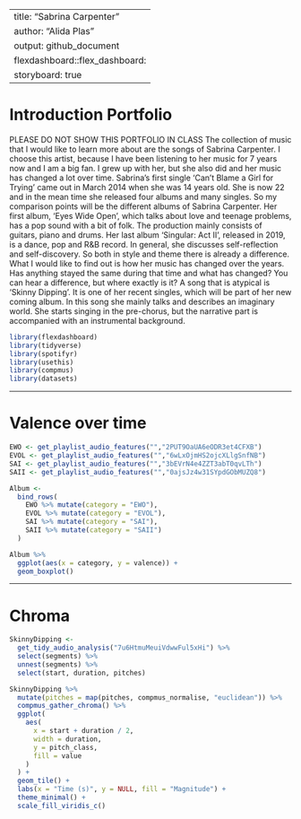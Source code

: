
---
title: "Sabrina Carpenter"
author: "Alida Plas"
output: github_document
  flexdashboard::flex_dashboard:
    storyboard: true
---

# Introduction Portfolio

PLEASE DO NOT SHOW THIS PORTFOLIO IN CLASS
The collection of music that I would like to learn more about are the songs of Sabrina Carpenter. I choose this artist, because I have been listening to her music for 7 years now and I am a big fan. I grew up with her, but she also did and her music has changed a lot over time. Sabrina’s first single ‘Can’t Blame a Girl for Trying’ came out in March 2014 when she was 14 years old. She is now 22 and in the mean time she released four albums and many singles. 
So my comparison points will be the different albums of Sabrina Carpenter. Her first album, ‘Eyes Wide Open’, which talks about love and teenage problems, has a pop sound with a bit of folk. The production mainly consists of guitars, piano and drums. Her last album ‘Singular: Act II’, released in 2019, is a dance, pop and R&B record. In general, she discusses self-reflection and self-discovery. So both in style and theme there is already a difference.
What I would like to find out is how her music has changed over the years. Has anything stayed the same during that time and what has changed? You can hear a difference, but where exactly is it?
A song that is atypical is ‘Skinny Dipping’. It is one of her recent singles, which will be part of her new coming album. In this song she mainly talks and describes an imaginary world. She starts singing in the pre-chorus, but the narrative part is accompanied with an instrumental background. 

```{r include = FALSE}
library(flexdashboard)
library(tidyverse)
library(spotifyr)
library(usethis)
library(compmus)
library(datasets)
```
---

# Valence over time

```{r}
EWO <- get_playlist_audio_features("","2PUT9OaUA6eODR3et4CFXB") 
EVOL <- get_playlist_audio_features("","6wLxOjmHS2ojcXLlgSnfNB")
SAI <- get_playlist_audio_features("","3bEVrN4e4ZZT3abT0qvLTh")
SAII <- get_playlist_audio_features("","0ajsJz4w31SYpdGObMUZQ8")

Album <-
  bind_rows(
    EWO %>% mutate(category = "EWO"),
    EVOL %>% mutate(category = "EVOL"),
    SAI %>% mutate(category = "SAI"),
    SAII %>% mutate(category = "SAII")
  )

Album %>%
  ggplot(aes(x = category, y = valence)) +
  geom_boxplot()

```

---
# Chroma

```{r}
SkinnyDipping <-
  get_tidy_audio_analysis("7u6HtmuMeuiVdwwFul5xHi") %>%
  select(segments) %>%
  unnest(segments) %>%
  select(start, duration, pitches)

SkinnyDipping %>%
  mutate(pitches = map(pitches, compmus_normalise, "euclidean")) %>%
  compmus_gather_chroma() %>% 
  ggplot(
    aes(
      x = start + duration / 2,
      width = duration,
      y = pitch_class,
      fill = value
    )
  ) +
  geom_tile() +
  labs(x = "Time (s)", y = NULL, fill = "Magnitude") +
  theme_minimal() +
  scale_fill_viridis_c()
```
